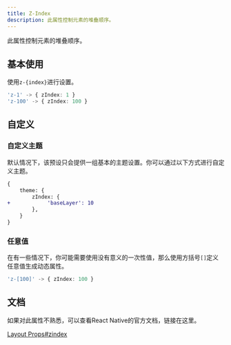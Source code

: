 ```yaml
---
title: Z-Index
description: 此属性控制元素的堆叠顺序。
---
```



此属性控制元素的堆叠顺序。

## 基本使用

使用`z-{index}`进行设置。

```typescript
'z-1' -> { zIndex: 1 }
'z-100' -> { zIndex: 100 }
```

## 自定义

### 自定义主题

默认情况下，该预设只会提供一组基本的主题设置。你可以通过以下方式进行自定义主题。

```diff lang="javascript"
{
    theme: {
        zIndex: {
+            'baseLayer': 10
        },
    }
}
```

### 任意值

在有一些情况下，你可能需要使用没有意义的一次性值，那么使用方括号`[]`定义任意值生成动态属性。

```typescript
'z-[100]' -> { zIndex: 100 }
```


## 文档

如果对此属性不熟悉，可以查看React Native的官方文档，链接在这里。

[Layout Props#zindex](https://reactnative.dev/docs/layout-props#zindex)
